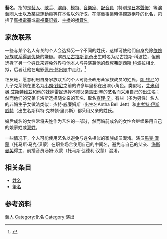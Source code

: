 {{Expand language|1=en|time=2022-03-15T14:31:22+00:00}}
'''藝名'''，指的是[[藝人|藝人]]、[[歌手|歌手]]、[[演員|演員]]、[[模特|模特]]、[[音樂家|音樂家]]、[[配音員|配音員]]（特別是[[日本|日本]][[聲優|聲優]]）等[[演藝圈|演藝圈]]人士以及某些[[運動員|運動員]]等在[[本名|本名]]以外所取，在演藝事業時供[[觀眾|觀眾]]稱呼的[[化名|化名]]，包括了[[廣播電臺|廣播電臺]]或[[電視臺|電視臺]][[記者|記者]]、[[新聞主播|主播]]的[[播音名|播音名]]。

== 家族联系 ==
一些与某个名人有关的个人会选择另一个不同的姓氏，这样可使他们自身免除[[裙帶關係|依傍家族联系得到优势]]的嫌疑。演员[[尼古拉斯·凯奇|尼古拉斯·凯奇]]出生时名为尼古拉斯·科波拉，但他选择了另一个姓氏来避免外界将他本人与导演兼他的叔叔[[弗朗西斯·科波拉|弗朗西斯·科波拉]]相比拟，后者让他在电影[[佩吉·休出嫁|佩吉·休出嫁]]中走红。<ref>{{Cite web|title=Nicolas Cage|url=https://www.biography.com/actor/nicolas-cage|access-date=2021-05-12|website=Biography|language=en-us|archive-date=2022-01-12|archive-url=https://web.archive.org/web/20220112224729/https://www.biography.com/actor/nicolas-cage|dead-url=no}}</ref>

相反地，愿意利用自身家族联系的个人可能会改用此家族成员的姓氏。[[朗·钱尼|朗·钱尼]]的儿子克莱顿在更名为[[小朗·钱尼|小朗·钱尼]]之前的许多年里都在出演小角色。类似地，[[艾米利奥·艾斯特维兹|艾米利奥·艾斯特维兹]]和他的妹妹雷妮选择不随父亲[[馬田·辛|馬田·辛]]的艺名而采用自己的出生名；然而他们的兄弟卡洛斯选择随父亲的艺名，取名[[查理·辛|查理·辛]]。有些（多为男性）名人的非婚生子女做法类似：杰特·威廉姆斯（出生名Antha Bell Jett）和[[史考特·伊斯威特|史考特·伊斯威特]]（出生名斯科特·克林顿·里弗斯）都采用父亲的姓氏。

婚后成名的女性常将夫姓作为艺名的一部分，然而婚前成名的女性会继续采用自己的娘家姓或[[雙姓|双姓]]。

一些情况下，个人可能使用艺名以避免与姓名相似的家族成员混淆。演员[[馬克·漢蒙|馬克·漢蒙]]（托马斯·马克·汉蒙）在职业场合使用自己的中间名，避免与自己的父亲、[[海斯曼奖|海斯曼奖]]得主、前播音员汤姆·汉蒙（托马斯·达德利·汉蒙）混淆。

==相关条目==
*[[姓名|姓名]]
*[[筆名|筆名]]
==参考资料==
{{reflist}}
{{人名}}
[[Category:藝人|]]
[[Category:化名|Category:化名]]
[[Category:演出|Category:演出]]